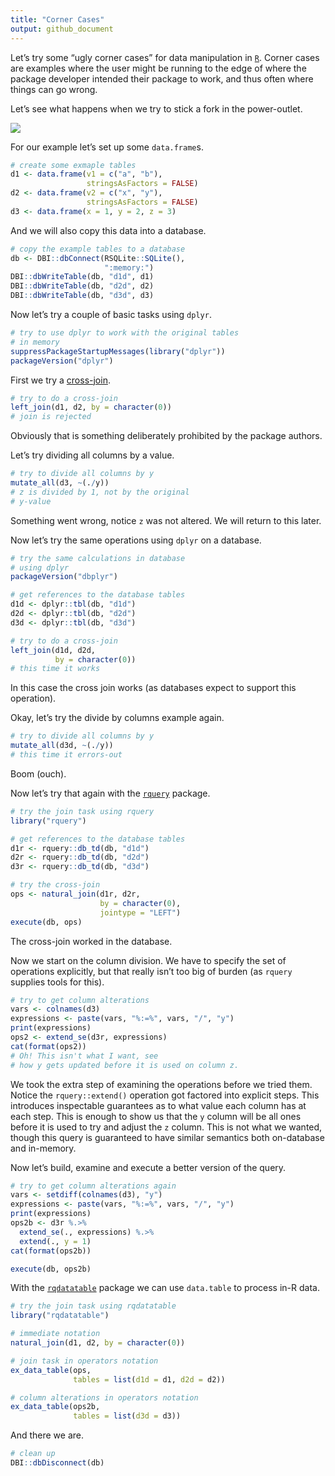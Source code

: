 ```yaml
---
title: "Corner Cases"
output: github_document
---
```


Let's try some "ugly corner cases" for data manipulation in [`R`](https://www.r-project.org).
Corner cases are examples where the user might be running to the edge of where
the package developer intended their package to work, and thus often where things can go wrong.

Let's see what happens when we try to stick a fork in the power-outlet.

![](fork.jpg)

For our example let's set up some `data.frame`s.

```r
# create some exmaple tables
d1 <- data.frame(v1 = c("a", "b"),
                 stringsAsFactors = FALSE)
d2 <- data.frame(v2 = c("x", "y"),
                 stringsAsFactors = FALSE)
d3 <- data.frame(x = 1, y = 2, z = 3)
``` 

And we will also copy this data into a database.

```r
# copy the example tables to a database
db <- DBI::dbConnect(RSQLite::SQLite(),
                     ":memory:")
DBI::dbWriteTable(db, "d1d", d1)
DBI::dbWriteTable(db, "d2d", d2)
DBI::dbWriteTable(db, "d3d", d3)
``` 

Now let's try a couple of basic tasks using `dplyr`.

```r
# try to use dplyr to work with the original tables
# in memory
suppressPackageStartupMessages(library("dplyr"))
packageVersion("dplyr")
``` 

First we try a [cross-join](https://en.wikipedia.org/wiki/Join_(SQL)#Cross_join).

```r
# try to do a cross-join
left_join(d1, d2, by = character(0))
# join is rejected
``` 

Obviously that is something deliberately prohibited by the package authors.

Let's try dividing all columns by a value.

```r
# try to divide all columns by y
mutate_all(d3, ~(./y))
# z is divided by 1, not by the original
# y-value
``` 

Something went wrong, notice `z` was not altered.  We will return to this later.

Now let's try the same operations using `dplyr` on a database.


```r
# try the same calculations in database
# using dplyr
packageVersion("dbplyr")

# get references to the database tables
d1d <- dplyr::tbl(db, "d1d")
d2d <- dplyr::tbl(db, "d2d")
d3d <- dplyr::tbl(db, "d3d")

# try to do a cross-join
left_join(d1d, d2d,
          by = character(0))
# this time it works
``` 

In this case the cross join works (as databases expect to support this operation).

Okay, let's try the divide by columns example again.

```r
# try to divide all columns by y
mutate_all(d3d, ~(./y))
# this time it errors-out
``` 

Boom (ouch).

Now let's try that again with the [`rquery`](https://github.com/WinVector/rquery/) package.

```r
# try the join task using rquery
library("rquery")

# get references to the database tables
d1r <- rquery::db_td(db, "d1d")
d2r <- rquery::db_td(db, "d2d")
d3r <- rquery::db_td(db, "d3d")

# try the cross-join
ops <- natural_join(d1r, d2r,
                    by = character(0),
                    jointype = "LEFT")
execute(db, ops)
``` 

The cross-join worked in the database.

Now we start on the column division.  We have to specify
the set of operations explicitly, but that really isn't too
big of burden (as `rquery` supplies tools for this).

```r
# try to get column alterations
vars <- colnames(d3)
expressions <- paste(vars, "%:=%", vars, "/", "y")
print(expressions)
ops2 <- extend_se(d3r, expressions)
cat(format(ops2))
# Oh! This isn't what I want, see
# how y gets updated before it is used on column z.
``` 

We took the extra step of examining the operations before
we tried them.  Notice the `rquery::extend()` operation
got factored into explicit steps.  This introduces inspectable guarantees
as to what value each column has at each step.  This is enough
to show us that the `y` column will be all ones before it is used
to try and adjust the `z` column.  This is not what we wanted, though
this query is guaranteed to have similar semantics both on-database and
in-memory.

Now let's build, examine and execute a better version of the query.

```r
# try to get column alterations again
vars <- setdiff(colnames(d3), "y")
expressions <- paste(vars, "%:=%", vars, "/", "y")
print(expressions)
ops2b <- d3r %.>%
  extend_se(., expressions) %.>%
  extend(., y = 1)
cat(format(ops2b))

execute(db, ops2b)
``` 

With the [`rqdatatable`](https://github.com/WinVector/rqdatatable/) package we can use `data.table` to process
in-R data.

```r
# try the join task using rqdatatable
library("rqdatatable")

# immediate notation
natural_join(d1, d2, by = character(0))

# join task in operators notation
ex_data_table(ops,
              tables = list(d1d = d1, d2d = d2))

# column alterations in operators notation
ex_data_table(ops2b,
              tables = list(d3d = d3))
``` 

And there we are.

```r
# clean up
DBI::dbDisconnect(db)
```


